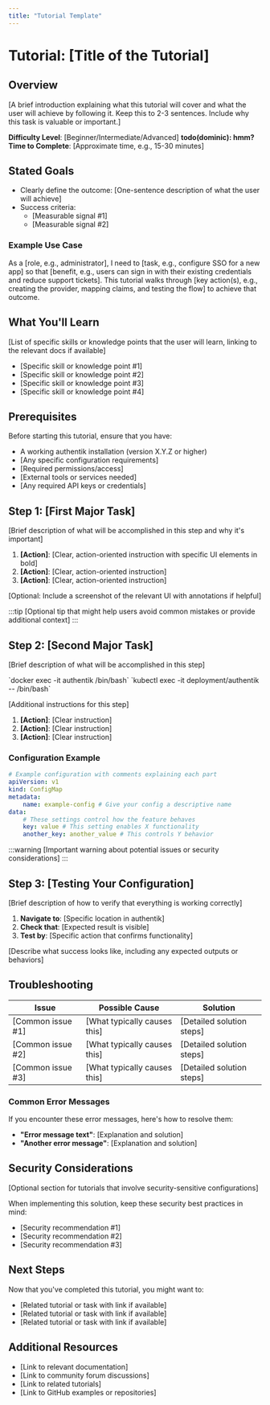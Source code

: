 ```yaml
---
title: "Tutorial Template"
---
```



# Tutorial: [Title of the Tutorial]

## Overview

[A brief introduction explaining what this tutorial will cover and what the user will achieve by following it. Keep this to 2-3 sentences. Include why this task is valuable or important.]

**Difficulty Level**: [Beginner/Intermediate/Advanced] **todo(dominic): hmm?**
**Time to Complete**: [Approximate time, e.g., 15-30 minutes]

## Stated Goals

- Clearly define the outcome: [One-sentence description of what the user will achieve]
- Success criteria:
    - [Measurable signal #1]
    - [Measurable signal #2]

### Example Use Case

As a [role, e.g., administrator], I need to [task, e.g., configure SSO for a new app] so that [benefit, e.g., users can sign in with their existing credentials and reduce support tickets]. This tutorial walks through [key action(s), e.g., creating the provider, mapping claims, and testing the flow] to achieve that outcome.

## What You'll Learn

[List of specific skills or knowledge points that the user will learn, linking to the relevant docs if available]

- [Specific skill or knowledge point #1]
- [Specific skill or knowledge point #2]
- [Specific skill or knowledge point #3]
- [Specific skill or knowledge point #4]

## Prerequisites

Before starting this tutorial, ensure that you have:

- A working authentik installation (version X.Y.Z or higher)
- [Any specific configuration requirements]
- [Required permissions/access]
- [External tools or services needed]
- [Any required API keys or credentials]

## Step 1: [First Major Task]

[Brief description of what will be accomplished in this step and why it's important]

1. **[Action]**: [Clear, action-oriented instruction with specific UI elements in bold]
2. **[Action]**: [Clear, action-oriented instruction]
3. **[Action]**: [Clear, action-oriented instruction]

[Optional: Include a screenshot of the relevant UI with annotations if helpful]

:::tip
[Optional tip that might help users avoid common mistakes or provide additional context]
:::

## Step 2: [Second Major Task]

[Brief description of what will be accomplished in this step]

<Tabs groupId="deployment-type">
    <TabItem value="docker" label="Docker" default>
        `docker exec -it authentik /bin/bash`
    </TabItem>
    <TabItem value="kubernetes" label="Kubernetes">
        `kubectl exec -it deployment/authentik -- /bin/bash`
    </TabItem>
</Tabs>

[Additional instructions for this step]

1. **[Action]**: [Clear instruction]
2. **[Action]**: [Clear instruction]
3. **[Action]**: [Clear instruction]

### Configuration Example

```yaml showLineNumbers title="example.yaml"
# Example configuration with comments explaining each part
apiVersion: v1
kind: ConfigMap
metadata:
    name: example-config # Give your config a descriptive name
data:
    # These settings control how the feature behaves
    key: value # This setting enables X functionality
    another_key: another_value # This controls Y behavior
```

:::warning
[Important warning about potential issues or security considerations]
:::

## Step 3: [Testing Your Configuration]

[Brief description of how to verify that everything is working correctly]

1. **Navigate to**: [Specific location in authentik]
2. **Check that**: [Expected result is visible]
3. **Test by**: [Specific action that confirms functionality]

[Describe what success looks like, including any expected outputs or behaviors]

## Troubleshooting

| Issue             | Possible Cause               | Solution                  |
| ----------------- | ---------------------------- | ------------------------- |
| [Common issue #1] | [What typically causes this] | [Detailed solution steps] |
| [Common issue #2] | [What typically causes this] | [Detailed solution steps] |
| [Common issue #3] | [What typically causes this] | [Detailed solution steps] |

### Common Error Messages

If you encounter these error messages, here's how to resolve them:

- **"Error message text"**: [Explanation and solution]
- **"Another error message"**: [Explanation and solution]

## Security Considerations

[Optional section for tutorials that involve security-sensitive configurations]

When implementing this solution, keep these security best practices in mind:

- [Security recommendation #1]
- [Security recommendation #2]
- [Security recommendation #3]

## Next Steps

Now that you've completed this tutorial, you might want to:

- [Related tutorial or task with link if available]
- [Related tutorial or task with link if available]
- [Related tutorial or task with link if available]

## Additional Resources

- [Link to relevant documentation]
- [Link to community forum discussions]
- [Link to related tutorials]
- [Link to GitHub examples or repositories]
